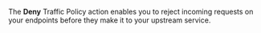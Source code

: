 The **Deny** Traffic Policy action enables you to reject incoming requests on
your endpoints before they make it to your upstream service.
